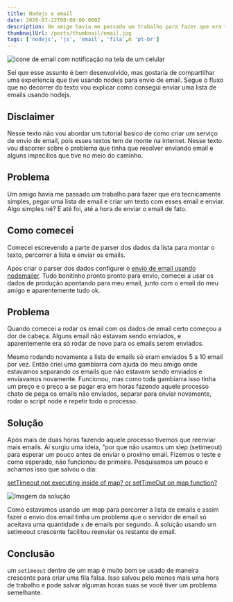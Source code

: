 ```yaml
---
title: Nodejs e email
date: 2020-07-22T00:00:00.000Z
description: Um amigo havia me passado um trabalho para fazer que era tecnicamente simples, pegar uma lista de email e criar um texto com esses email e enviar. Algo simples né? E até foi, até a hora de enviar o email de fato.
thumbnailUrl: /posts/thumbnail/email.jpg
tags: ['nodejs', 'js', 'email', 'fila',m 'pt-br']
---
```


![icone de email com notificação na tela de um celular](/posts/thumbnail/email.jpg)

Sei que esse assunto é bem desenvolvido, mas gostaria de compartilhar uma experiencia que tive usando nodejs para envio de email. Segue o fluxo que no decorrer
 do texto vou explicar como consegui enviar uma lista de emails usando nodejs.
 
 ## Disclaimer
 
 Nesse texto não vou abordar um tutorial basico de como criar um serviço de envio de email, pois esses textos tem de monte na internet. Nesse texto vou discorrer
 sobre o problema que tinha que resolver enviando email e alguns impecilios que tive no meio do caminho.
 
 ## Problema
 
 Um amigo havia me passado um trabalho para fazer que era tecnicamente simples, pegar uma lista de email e criar um texto com esses email e enviar. Algo simples
 né? E até foi, até a hora de enviar o email de fato.
 
 ## Como comecei
 
 Comecei escrevendo a parte de parser dos dados da lista para montar o texto, percorrer a lista e enviar os emails.
 
 Apos criar o parser dos dados configurei o [envio de email usando nodemailer](https://stackabuse.com/how-to-send-emails-with-node-js/). Tudo bonitinho pronto 
 pronto para envio, comecei a usar os dados de produção apontando para meu email, junto com o email do meu amigo e aparentemente tudo ok.
 
 ## Problema
 
 Quando comecei a rodar os email com os dados de email certo começou a dor de cabeça. Alguns email não estavam sendo enviados, e aparentemente era só rodar de 
 novo para os emails serem enviados.
 
 Mesmo rodando novamente a lista de emails só eram enviados 5 a 10 email por vez. Então criei uma gambiarra com ajuda do meu amigo onde estavamos separando os 
 emails que não estavam sendo enviados e enviavamos novamente. Funcionou, mas como toda gambiarra isso tinha um preço e o preço a se pagar era em horas fazendo 
 aquele processo chato de pega os emails não enviados, separar para enviar novamente, rodar o script node e repetir todo o processo.
 
 ## Solução
 
 Após mais de duas horas fazendo aquele processo tivemos que reenviar mais emails. Ai surgiu uma ideia, "por que não usamos um slep (setimeout) para esperar um 
 pouco antes de enviar o proximo email. Fizemos o teste e como esperado, não funcionou de primeira. Pesquisamos um pouco e achamos isso que salvou o dia:
 
 
 [setTimeout not executing inside of map? or setTimeOut on map function?](https://stackoverflow.com/questions/46128650/settimeout-not-executing-inside-of-map-or-settimeout-on-map-function/61045303#61045303)
 
![Imagem da solução](https://raw.githubusercontent.com/enieber/blog/master/public/resposta-stackoverflow.png)

Como estavamos usando um map para percorrer a lista de emails e assim fazer o envio dos email tinha um problema que o servidor de email só aceitava uma quantidade
`x` de emails por segundo. A solução usando um setimeout crescente facilitou reenviar os restante de email.

## Conclusão

um `setimeout` dentro de um map é muito bom se usado de maneira crescente para criar uma fila falsa. Isso salvou pelo menos mais uma hora de trabalho e pode salvar 
algumas horas suas se você tiver um problema semelhante.
